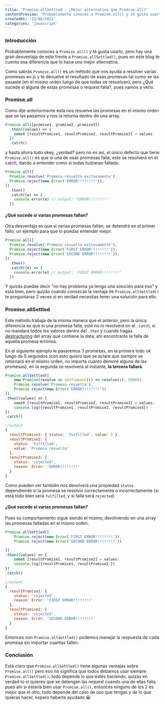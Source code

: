 ```yaml
---
title: 'Promise.allSettled - ¿Mejor alternativa que Promise.all?'
contentPreview: 'Probablemente conoces a Promise.all() y té gusta usarlo, pero hay una gran desventaja de este frente a Promise.allSettled(), pues en este blog te cuento esa diferencia que hace a Promise.allSettled() una mejor alternativa.'
createdAt: '22/08/2021'
categories: 'javascript'
---
```


### Introducción

Probablemente conoces a `Promise.all()` y té gusta usarlo, pero hay una gran desventaja de este frente a `Promise.allSettled()`, pues en este blog te cuento esa diferencia que lo hace una mejor alternativa.

Como sabrás `Promise.all()` es un método que nos ayuda a resolver varias promesas en js y te devuelve el resultado de esas promesas tal como se las pasaste (en el mismo orden luego de que todas se resuelvan), pero ¿Qué sucede si alguna de estas promesas o request falla?, pues vamos a verlo.

### Promise.all

Como dije anteriormente esta nos resuelve las promesas en el mismo orden que se las pasamos y nos la retorna dentro de una array.

```javascript language=javascript
Promise.all([promise1, promise2, promise3])
  .then((values) => {
    const [resultPromise1, resultPromise2, resultPromise3] = values
  })
  .catch()
```

y hasta ahora todo okey, ¿verdad? pero no es así, el único defecto que tiene `Promise.all()` es que si una de esas promesas falla, este se resolverá en el catch, dando a entender como si todas hubieran fallado.

```javascript language=javascript
Promise.all([
  Promise.resolve('Promesa resuelta exitosamente'),
  Promise.reject(new Error('ERROR!!!!!!!!')),
])
  .then()
  .catch((e) => {
    console.error(e) // output: 'ERROR!!!!!!!!'
  })
```

#### ¿Qué sucede si varias promesas fallan?

Otra desventaja es que si varias promesas fallan, se detendrá en el primer fallo, un ejemplo para que lo puedas entender mejor.

```javascript language=javascript
Promise.all([
  Promise.resolve('Promesa resuelta exitosamente'),
  Promise.reject(new Error('FIRST ERROR!!!!!!!!')),
  Promise.reject(new Error('SECOND ERROR!!!!!!!!')),
])
  .then()
  .catch((e) => {
    console.error(e) // output: 'FIRST ERROR!!!!!!!!'
  })
```

Y quizás puedas decir "no hay problema ya tengo una solución para eso" y está bien, pero quizás cuando
conozcas la ventaja de `Promise.allSettled()` te preguntaras 2 veces si en verdad necesitas tener una solución para ello.

### Promise.allSettled

Este método trabaja de la misma manera que el anterior, pero la única diferencia es que si una promesa falla,
este no lo resolverá en el `.catch`, si no mandará todos los valores dentro del `.then` y cuando hagas
[destructuring](https://developer.mozilla.org/es/docs/Web/JavaScript/Reference/Operators/Destructuring_assignment) del
array que contiene la data, ahí encontrarás la falla de aquella promesa errónea.

En el siguiente ejemplo le pasaremos 3 promesas, en la primera todo ok luego de 5 segundos
(con esto quiero que se aclare que siempre se retornará en el mismo orden, no importa cuanto demoré alguna de las promesas),
en la segunda se resolverá al instante, **la tercera fallará**.

```javascript language=javascript
Promise.allSettled([
	new Promise(resolve => setTimeout(() => resolve(1), 5000)),
	Promise.resolve('Promesa resuelta'),
	Promise.reject(new Error('ERROR!!!!!!!!'))
])
.then((values) => {
	const [resultPromise1, resultPromise2, resultPromise3] = values;
	console.log({resultPromise1, resultPromise2, resultPromise3})
})
.catch()

//output
{
  resultPromise1: { status: 'fulfilled', value: 1 },
  resultPromise2: {
    status: 'fulfilled',
    value: 'Promesa resuelta'
  },
  resultPromise3: {
    status: 'rejected',
    reason: Error: 'ERROR!!!!!!!!'
  }
}
```

Como pueden ver también nos devolverá una propiedad `status` dependiendo si la promesa se resolvió correctamente
o incorrectamente (si está todo bien será `fulfilled`, y si falla será `rejected`)

#### ¿Qué sucede si varias promesas fallan?

Pues su comportamiento sigue siendo el mismo, devolviendo en una array las promesas falladas en el mismo orden.

```javascript language=javascript
Promise.allSettled([
	Promise.reject(new Error('FIRST ERROR!!!!!!!!')),
	Promise.reject(new Error('SECOND ERROR!!!!!!!!'))

])
.then((values) => {
	const [resultPromise1, resultPromise2] = values;
	console.log({resultPromise1, resultPromise2 })
})
.catch()

//output
{
  resultPromise1: {
    status: 'rejected',
    reason: Error: 'FIRST ERROR!!!!!!!!'
  },
  resultPromise2: {
    status: 'rejected',
    reason: Error: 'SECOND ERROR!!!!!!!!'
  }
}
```

Entonces con `Promise.allSettled()` podemos manejar la respuesta de cada promesa sin importar cuantas fallen.

### Conclusión

Está claro que `Promise.allSettled()` tiene algunas ventajas sobre `Promise.all()` pero eso no significa que
todos debamos usar siempre `Promise.allSettled()`, todo depende lo que estés haciendo, quizás en verdad tú si
quieres que se detengan las request cuando una de ellas falla, pues ahí si estaría bien usar `Promise.all()`,
entonces ninguno de los 2 es mejor que el otro, todo depende del caso de uso que tengas y de lo que quieras hacer,
espero haberte ayudado 😀.
